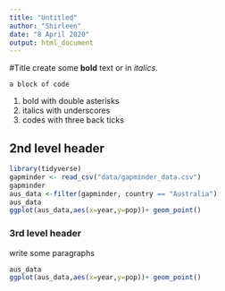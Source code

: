 ```yaml
---
title: "Untitled"
author: "Shirleen"
date: "8 April 2020"
output: html_document
---
```


#Title
create some **bold** text or in _italics_.

```
a block of code
```
1. bold with double asterisks
2. italics with underscores
3. codes with three back ticks


## 2nd level header

```r
library(tidyverse)
gapminder <- read_csv("data/gapminder_data.csv")
gapminder
aus_data <-filter(gapminder, country == "Australia")
aus_data
ggplot(aus_data,aes(x=year,y=pop))+ geom_point()
```

### 3rd level header
write some paragraphs
```r
aus_data
ggplot(aus_data,aes(x=year,y=pop))+ geom_point()
```


